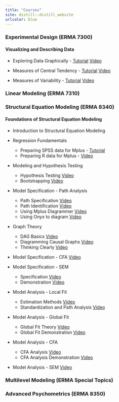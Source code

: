 ```yaml
---
title: "Courses"
site: distill::distill_website
urlcolor: blue
---
```



### Experimental Design (ERMA 7300)

#### Visualizing and Describing Data

* Exploring Data Graphically -  [Tutorial](https://auqmer.github.io/statistical-thinking/posts/2020-09-08-exploring-data-graphically/) [Video](https://auburn.hosted.panopto.com/Panopto/Pages/Viewer.aspx?id=7d27afac-a19c-4df3-823c-ac30011ffccc)

* Measures of Central Tendency - [Tutorial](https://auqmer.github.io/statistical-thinking/posts/2020-09-16-central-tendency/) [Video](https://auburn.hosted.panopto.com/Panopto/Pages/Viewer.aspx?id=8d53677e-f7e5-4c52-88e8-ac2f0133d380)

* Measures of Variability - [Tutorial](https://auqmer.github.io/statistical-thinking/posts/2020-09-23-variability/) [Video](https://auburn.hosted.panopto.com/Panopto/Pages/Viewer.aspx?id=cad74732-e286-45be-8388-ac2f0144260b)

### Linear Modeling (ERMA 7310)

### Structural Equation Modeling (ERMA 8340)

#### Foundations of Structural Equation Modeling

* Introduction to Structural Equation Modeling 

* Regression Fundamentals 

    + Preparing SPSS data for Mplus -  [Tutorial](https://auqmer.github.io/statistical-thinking/posts/2019-01-13-prepare-spss-data-for-mplus/)
    + Preparing R data for Mplus - [Video](https://auburn.hosted.panopto.com/Panopto/Pages/Viewer.aspx?id=af0df7b4-a9b5-42ad-afbc-acb600081154)

* Modeling and Hypothesis Testing

    + Hypothesis Testing [Video](https://auburn.hosted.panopto.com/Panopto/Pages/Viewer.aspx?id=da5f16e0-0d76-47bc-ae11-acb5013ecf71)
    + Bootstrapping [Video](https://auburn.hosted.panopto.com/Panopto/Pages/Viewer.aspx?id=c78c1561-d1c4-45d7-b32d-acb600035b78)

* Model Specification - Path Analysis
    + Path Specification [Video](https://auburn.hosted.panopto.com/Panopto/Pages/Viewer.aspx?id=c81e249b-a582-48f5-ac3f-acba01394841)
    + Path Identification [Video](https://auburn.hosted.panopto.com/Panopto/Pages/Viewer.aspx?id=22901e97-0c76-4455-b449-acba014708b0)
    + Using Mplus Diagrammer [Video](https://auburn.hosted.panopto.com/Panopto/Pages/Viewer.aspx?id=cbbebdc0-9d6b-4cba-8701-acba01597164)
    + Using Onyx to diagram [Video](https://auburn.hosted.panopto.com/Panopto/Pages/Viewer.aspx?id=4455b63f-81c5-4ee4-99f3-acbc016617fe)
    

* Graph Theory
    + DAG Basics [Video](https://auburn.hosted.panopto.com/Panopto/Pages/Viewer.aspx?id=d3f0dc2d-90ff-4426-8326-acc1012f38ec)
    + Diagramming Causal Graphs [Video](https://auburn.hosted.panopto.com/Panopto/Pages/Viewer.aspx?id=afd52f85-d7a7-4bca-ba9f-acba01509e6e)    
    + Thinking Clearly [Video](https://auburn.hosted.panopto.com/Panopto/Pages/Viewer.aspx?id=d18e317d-29d3-41bc-a2bf-acc3012ee1eb)


* Model Specification - CFA [Video](https://auburn.hosted.panopto.com/Panopto/Pages/Viewer.aspx?id=551e64d9-979b-4e75-a62b-acc80145e8a4)

* Model Specification - SEM
    + Specification [Video](https://auburn.hosted.panopto.com/Panopto/Pages/Viewer.aspx?id=cf0aa371-3c6b-468e-a2a8-accf01875b14)
    + Demonstration [Video](https://auburn.hosted.panopto.com/Panopto/Pages/Viewer.aspx?id=64d5faa8-bf06-4903-b922-accf0189cc14)

* Model Analysis - Local Fit
    + Estimation Methods [Video](https://auburn.hosted.panopto.com/Panopto/Pages/Viewer.aspx?id=eb6256a9-42fe-46ee-b015-ab8201425373)
    + Standardization and Path Analysis [Video](https://auburn.hosted.panopto.com/Panopto/Pages/Viewer.aspx?id=fed1886a-cfa8-48eb-b58e-ab82014888d2)

* Model Analysis - Global Fit
    + Global Fit Theory [Video](https://auburn.hosted.panopto.com/Panopto/Pages/Viewer.aspx?id=9e9f6a28-7a54-443e-afde-ab890112cf50)
    + Global Fit Demonstration [Video](https://auburn.hosted.panopto.com/Panopto/Pages/Viewer.aspx?id=2f69e5b0-fe89-4472-b3ab-ab8c01449535)

* Model Analysis - CFA
    + CFA Analysis [Video](https://auburn.hosted.panopto.com/Panopto/Pages/Viewer.aspx?id=1ab511d1-ad58-47f8-a057-ab8f0135d932)
    + CFA Analysis Demonstration [Video](https://auburn.hosted.panopto.com/Panopto/Pages/Viewer.aspx?id=063488fc-e110-47ce-b32c-ab900130465a)

* Model Analysis - SEM [Video](https://auburn.hosted.panopto.com/Panopto/Pages/Viewer.aspx?id=2c402a8d-2433-449a-a5d8-ab97011b6bad)



### Multilevel Modeling (ERMA Special Topics)

### Advanced Psychometrics (ERMA 8350)